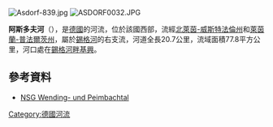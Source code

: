{{Onesource|time=2020-07-09T02:44:30+00:00}}
{{Coord|50.8088|N|7.8778|E|display=title}}

[[Image:Asdorf-839.jpg|right]]
[[Image:ASDORF0032.JPG|right]]

'''阿斯多夫河'''（{{lang-de|Asdorf}}），是[[德國|德國]]的河流，位於該國西部，流經[[北萊茵-威斯特法倫州|北萊茵-威斯特法倫州]]和[[萊茵蘭-普法爾茨州|萊茵蘭-普法爾茨州]]，屬於[[錫格河|錫格河]]的右支流，河道全長20.7公里，流域面積77.8平方公里，河口處在[[錫格河畔基興|錫格河畔基興]]。

==參考資料==
* [http://www.siegen-wittgenstein.de/doc.cfm?seite=349&urlDoc=pfaddownloads/349downloads/1_LP_Freudenberg_NSG_09.pdf NSG Wending- und Peimbachtal]{{Dead link|date=2020年7月 |bot=InternetArchiveBot |fix-attempted=yes }}

{{Germany-geo-stub}}
[[Category:德國河流|Category:德國河流]]